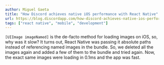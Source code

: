 ```yaml
---
author: Miguel Gaeta
title: "How Discord achieves native iOS performance with React Native"
url: https://blog.discordapp.com/how-discord-achieves-native-ios-performance-with-react-native-390c84dcd502
tags: ["react native", "mobile", "development"]
---
```


`[UIImage imageNamed]` is the de-facto method for loading images on iOS, so, why was it slow? It turns out, React Native was passing it absolute paths instead of referencing named images in the bundle. So, we deleted all the images again and added a few of them to the bundle and tried again. Now, the exact same images were loading in 0.1ms and the app was fast.
